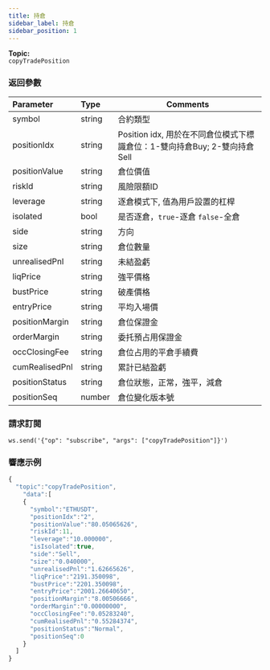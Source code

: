 ```yaml
---
title: 持倉
sidebar_label: 持倉
sidebar_position: 1
---
```


**Topic:**<br/>
`copyTradePosition`

### 返回參數
| Parameter | Type | Comments|
|:----- |:-----|----- |
|symbol|string |合約類型 |
|positionIdx |string | Position idx, 用於在不同倉位模式下標識倉位：1-雙向持倉Buy; 2-雙向持倉Sell |
|positionValue |string |倉位價值 |
|riskId |string |風險限額ID |
|leverage |string |逐倉模式下, 值為用戶設置的杠桿 |
|isolated |bool |是否逐倉，`true`-逐倉 `false`-全倉 |
|side |string |方向 |
|size |string |倉位數量 |
|unrealisedPnl |string |未結盈虧 |
|liqPrice |string |強平價格 |
|bustPrice |string |破產價格 |
|entryPrice |string |平均入場價 |
|positionMargin |string |倉位保證金 |
|orderMargin |string |委托預占用保證金 |
|occClosingFee |string |倉位占用的平倉手續費|
|cumRealisedPnl |string |累計已結盈虧 |
|positionStatus |string |倉位狀態，正常，強平，減倉|
|positionSeq |number |倉位變化版本號 |

### 請求訂閱

<Tabs>
<TabItem value="console" label="Console">

```http
ws.send('{"op": "subscribe", "args": ["copyTradePosition"]}')
```

</TabItem>
</Tabs>

### 響應示例

<Tabs>
<TabItem value="js linear" label="linear">

```javascript
{
  "topic":"copyTradePosition",
    "data":[
    {
      "symbol":"ETHUSDT",
      "positionIdx":"2",
      "positionValue":"80.05065626",
      "riskId":11,
      "leverage":"10.000000",
      "isIsolated":true,
      "side":"Sell",
      "size":"0.040000",
      "unrealisedPnl":"1.62665626",
      "liqPrice":"2191.350098",
      "bustPrice":"2201.350098",
      "entryPrice":"2001.26640650",
      "positionMargin":"8.00506666",
      "orderMargin":"0.00000000",
      "occClosingFee":"0.05283240",
      "cumRealisedPnl":"0.55284374",
      "positionStatus":"Normal",
      "positionSeq":0
    }
  ]
}
```
</TabItem>
</Tabs>